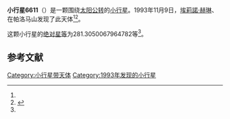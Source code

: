 {{Infobox planet
| bgcolour = #FFFFC0
| name = 6611
| symbol = 
| image = 
| caption = 
| discovery = yes
| discovery_ref = 
| discoverer = [[埃莉諾·赫琳|埃莉諾·赫琳]]、{{link-en|杰夫·T·阿鲁|Jeff T. Alu}}
| discovery_site = [[帕洛马山|帕洛马山]] 
| discovered = 1993年11月9日
| designations = yes
| mp_name = 
| named_after = 
| alt_names = 
| mp_category = [[阿波罗型小行星|阿波罗型小行星]]
| orbit_ref = <ref name="a">[http://ssd.jpl.nasa.gov/sbdb.cgi?sstr=6611 6611] {{Wayback|url=http://ssd.jpl.nasa.gov/sbdb.cgi?sstr=6611 |date=20110610044733 }}，小行星數據庫瀏覽器（JPL Small-Body Database Browser）－[[美国国家航空航天局|美国国家航空航天局]]喷气推进实验室</ref>
| epoch = 2456400.5（2013年4月18日更新）
| aphelion = {{convert|2.517469087495718|AU|km|3|abbr=on|lk=out}}
| perihelion = {{convert|.8741731186912428|AU|km|3|abbr=on}}
| semimajor = {{convert|1.695821103093481|AU|km|3|abbr=on}}
| eccentricity = 0.484513362
| period = 806.61906日<br />2.21[[儒略年|儒略年]]
| avg_speed = 
| inclination = 8.696744984110907
| asc_node = 230.983962315732
| mean_anomaly = 
| arg_peri = 281.3050067964782
| satellites = 
| physical_characteristics = yes
| dimensions = 
| mass = 
| density = 
| surface_grav = 
| escape_velocity = 
| sidereal_day = 
| axial_tilt = 
| pole_ecliptic_lat = 
| pole_ecliptic_lon = 
| albedo = 
| temperatures= 
| temp_name1 = 
| mean_temp_1 = 
| max_temp_1 = 
| temp_name2 = 
| max_temp_2 = 
| spectral_type = 
| abs_magnitude = 281.3050067964782
}}

'''小行星6611'''（{{lang-en|6611}}）是一颗围绕[[太阳|太阳]][[公转|公转]]的[[小行星|小行星]]。1993年11月9日，[[埃莉諾·赫琳|埃莉諾·赫琳]]、{{link-en|杰夫·T·阿鲁|Jeff T. Alu}}在帕洛马山发现了此天体<ref name="a" /><ref>{{cite news|title=小行星列表|url=http://cfa-www.harvard.edu/iau/lists/NumberedMPs.txt|accessdate=2013-07-08|newspaper=哈佛大学|archive-date=2008-05-17|archive-url=https://web.archive.org/web/20080517010638/http://cfa-www.harvard.edu/iau/lists/NumberedMPs.txt|dead-url=no}}</ref>。

这颗小行星的[[绝对星等|绝对星等]]为281.3050067964782等<ref name="a" />。

==参考文献==
{{reflist}}
{{Minor Planet Number|[[小行星6610|小行星6610]]|[[小行星6612|小行星6612]]}}

{{小天体}}
{{asteroid-stub}}

[[Category:小行星带天体|Category:小行星带天体]]
[[Category:1993年发现的小行星|Category:1993年发现的小行星]]